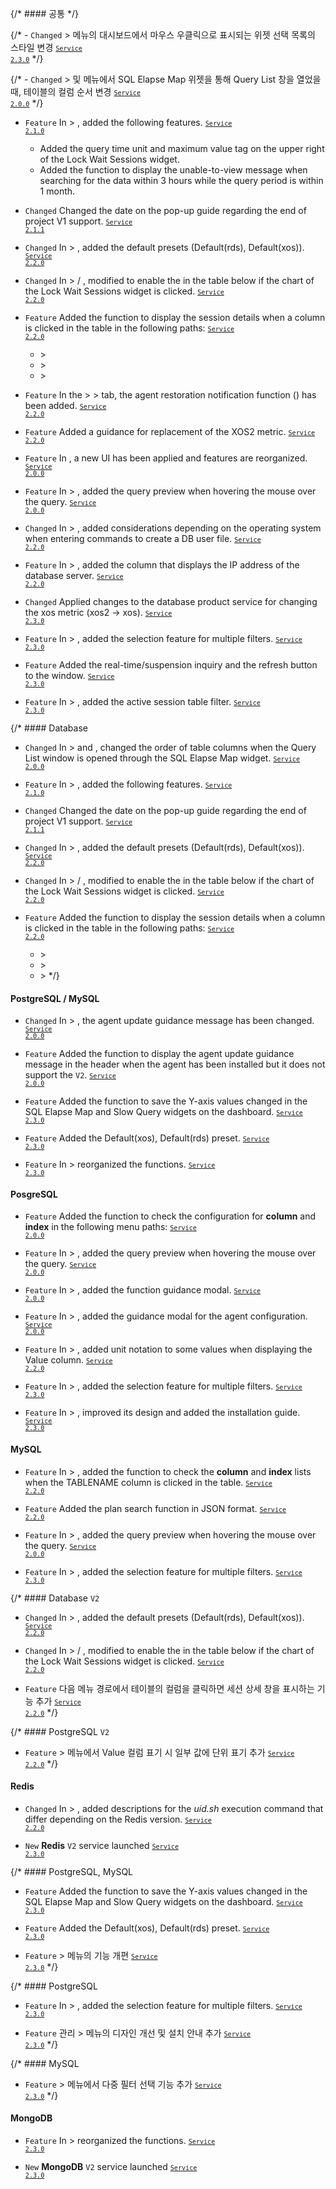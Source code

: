{/* #### 공통​ */}

{/* - <code class="Changed">Changed</code> <Cmdname sid="side_dashboard" className="uitext" /> &gt; <Cmdname sid="side_multiInstance" className="uitext" /> 메뉴의 대시보드에서 마우스 우클릭으로 표시되는 위젯 선택 목록의 스타일 변경 <code class='changelog-service'><a href="../release-notes/service/service-2_3_x"><code class='changelog-service'>Service 2.3.0​</code></a></code> */}

{/* - <code class="Changed">Changed</code> <Cmdname sid="side_dashboard" className="uitext" /> &gt; <Cmdname sid="side_multiInstance" className="uitext" /> 및 <Cmdname sid="flexboard" className="uitext" /> 메뉴에서 <span class="uitext">SQL Elapse Map</span> 위젯을 통해 <span class="uitext">Query List</span> 창을 열었을 때, 테이블의 컬럼 순서 변경 <code class='changelog-service'><a href="../release-notes/service/service-2_0_x"><code class='changelog-service'>Service 2.0.0​</code></a></code> */}

- <code class="Feature">Feature</code> In <Cmdname sid="side_analysis" className="uitext" /> &gt; <Cmdname sid="side_dbLockTree" className="uitext" />, added the following features. <code class='changelog-service'><a href="../release-notes/service/service-2_1_x"><code class='changelog-service'>Service 2.1.0​</code></a></code>

  - Added the query time unit and maximum value tag on the upper right of the <span class="uitext">Lock Wait Sessions</span> widget.
  - Added the function to display the unable-to-view message when searching for the data within 3 hours while the query period is within 1 month.

- <code class="Changed">Changed</code> Changed the date on the pop-up guide regarding the end of project V1 support. <code class='changelog-service'><a href="../release-notes/service/service-2_1_x"><code class='changelog-service'>Service 2.1.1​</code></a></code>

- <code class="Changed">Changed</code> In <Cmdname sid="side_dashboard" className="uitext" /> &gt; <Cmdname sid="side_dbMonitoring" className="uitext" />, added the default presets (<span class="uitext">Default(rds)</span>, <span class="uitext">Default(xos)</span>). <code class='changelog-service'><a href="../release-notes/service/service-2_2_x"><code class='changelog-service'>Service 2.2.0​</code></a></code>

- <code class="Changed">Changed</code> In <Cmdname sid="side_dashboard" className="uitext" /> &gt; <Cmdname sid="side_dbMonitoring" className="uitext" /> / <Cmdname sid="side_multiInstance" className="uitext" />, modified to enable the <Cmdname sid="side_dbLockTree" className="uitext" /> in the table below if the chart of the <span class="uitext">Lock Wait Sessions</span> widget is clicked. <code class='changelog-service'><a href="../release-notes/service/service-2_2_x"><code class='changelog-service'>Service 2.2.0​</code></a></code>

- <code class="Feature">Feature</code> Added the function to display the session details when a column is clicked in the <Cmdname sid="side_dbLockTree" className="uitext" /> table in the following paths: <code class='changelog-service'><a href="../release-notes/service/service-2_2_x"><code class='changelog-service'>Service 2.2.0​</code></a></code>

  - <Cmdname sid="dashboard" className="uitext" /> &gt; <Cmdname sid="instance_monitoring" className="uitext" />
  - <Cmdname sid="dashboard" className="uitext" /> &gt; <Cmdname sid="multi_instance_monitoring" className="uitext" />
  - <Cmdname sid="analysis" className="uitext" /> &gt; <Cmdname sid="lock_tree" className="uitext" />

- <code class="Feature">Feature</code> In the <Cmdname sid="side_event" className="uitext" /> &gt; <Cmdname sid="side_eventSetting" className="uitext" /> &gt; <Cmdname sid="side_sectionDatabase" className="uitext" /> tab, the agent restoration notification function (<Cmdname sid="resolved_event_notification" className="uitext" />) has been added. <code class='changelog-service'><a href="../release-notes/service/service-2_2_x"><code class='changelog-service'>Service 2.2.0​</code></a></code>

- <code class="Feature">Feature</code> Added a guidance for replacement of the XOS2 metric. <code class='changelog-service'><a href="../release-notes/service/service-2_2_x"><code class='changelog-service'>Service 2.2.0​</code></a></code>

- <code class="Feature">Feature</code> <span class="uitext"></span> In <Cmdname sid="side_agentUpdate" className="uitext" />, a new UI has been applied and features are reorganized. <code class='changelog-service'><a href="../release-notes/service/service-2_0_x"><code class='changelog-service'>Service 2.0.0​</code></a></code>

- <code class="Feature">Feature</code> In <Cmdname sid="side_reportStat" className="uitext" /> &gt; <Cmdname sid="side_dbSqlStat" className="uitext" />, added the query preview when hovering the mouse over the query. <code class='changelog-service'><a href="../release-notes/service/service-2_0_x"><code class='changelog-service'>Service 2.0.0​</code></a></code>

- <code class="Changed">Changed</code> In <Cmdname sid="side_management" className="uitext" /> &gt; <Cmdname sid="agentInstall" className="uitext" />, added considerations depending on the operating system when entering commands to create a DB user file. <code class='changelog-service'><a href="../release-notes/service/service-2_2_x"><code class='changelog-service'>Service 2.2.0​</code></a></code>

- <code class="Feature">Feature</code> In <Cmdname sid="side_management" className="uitext" /> &gt; <Cmdname sid="agent_list" className="uitext" />, added the <Cmdname sid="db_ip" className="uitext" /> column that displays the IP address of the database server. <code class='changelog-service'><a href="../release-notes/service/service-2_2_x"><code class='changelog-service'>Service 2.2.0​</code></a></code>

- <code class="Changed">Changed</code> Applied changes to the database product service for changing the xos metric (xos2 → xos). <code class='changelog-service'><a href="../release-notes/service/service-2_3_x"><code class='changelog-service'>Service 2.3.0​</code></a></code>

- <code class="Feature">Feature</code> In <Cmdname sid="side_reportStat" className="uitext" /> &gt; <Cmdname sid="side_dbSqlStat" className="uitext" />, added the selection feature for multiple filters. <code class='changelog-service'><a href="../release-notes/service/service-2_3_x"><code class='changelog-service'>Service 2.3.0​</code></a></code>

- <code class="Feature">Feature</code> Added the real-time/suspension inquiry and the refresh button to the <Cmdname sid="session_detail" className="uitext" /> window. <code class='changelog-service'><a href="../release-notes/service/service-2_3_x"><code class='changelog-service'>Service 2.3.0​</code></a></code>

- <code class="Feature">Feature</code> In <Cmdname sid="side_dashboard" className="uitext" /> &gt; <Cmdname sid="flexboard" className="uitext" />, added the active session table filter. <code class='changelog-service'><a href="../release-notes/service/service-2_3_x"><code class='changelog-service'>Service 2.3.0​</code></a></code>

{/* #### Database

- <code class="Changed">Changed</code> In <Cmdname sid="side_dashboard" className="uitext" /> &gt; <Cmdname sid="side_multiInstance" className="uitext" /> and <Cmdname sid="flexboard" className="uitext" />, changed the order of table columns when the <span class="uitext">Query List</span> window is opened through the <span class="uitext">SQL Elapse Map</span> widget. <code class='changelog-service'><a href="../release-notes/service/service-2_0_x"><code class='changelog-service'>Service 2.0.0​</code></a></code>

- <code class="Feature">Feature</code> In <Cmdname sid="side_analysis" className="uitext" /> &gt; <Cmdname sid="side_dbLockTree" className="uitext" />, added the following features. <code class='changelog-service'><a href="../release-notes/service/service-2_1_x"><code class='changelog-service'>Service 2.1.0​</code></a></code>

- <code class="Changed">Changed</code> Changed the date on the pop-up guide regarding the end of project V1 support. <code class='changelog-service'><a href="../release-notes/service/service-2_1_x"><code class='changelog-service'>Service 2.1.1​</code></a></code>

- <code class="Changed">Changed</code> In <Cmdname sid="side_dashboard" className="uitext" /> &gt; <Cmdname sid="side_dbMonitoring" className="uitext" />, added the default presets (<span class="uitext">Default(rds)</span>, <span class="uitext">Default(xos)</span>). <code class='changelog-service'><a href="../release-notes/service/service-2_2_x"><code class='changelog-service'>Service 2.2.0​</code></a></code>

- <code class="Changed">Changed</code> In <Cmdname sid="side_dashboard" className="uitext" /> &gt; <Cmdname sid="side_dbMonitoring" className="uitext" /> / <Cmdname sid="side_multiInstance" className="uitext" />, modified to enable the <Cmdname sid="side_dbLockTree" className="uitext" /> in the table below if the chart of the <span class="uitext">Lock Wait Sessions</span> widget is clicked. <code class='changelog-service'><a href="../release-notes/service/service-2_2_x"><code class='changelog-service'>Service 2.2.0​</code></a></code>

- <code class="Feature">Feature</code> Added the function to display the session details when a column is clicked in the <Cmdname sid="side_dbLockTree" className="uitext" /> table in the following paths: <code class='changelog-service'><a href="../release-notes/service/service-2_2_x"><code class='changelog-service'>Service 2.2.0​</code></a></code>

  - <Cmdname sid="dashboard" className="uitext" /> &gt; <Cmdname sid="instance_monitoring" className="uitext" />
  - <Cmdname sid="dashboard" className="uitext" /> &gt; <Cmdname sid="multi_instance_monitoring" className="uitext" />
  - <Cmdname sid="analysis" className="uitext" /> &gt; <Cmdname sid="lock_tree" className="uitext" /> */}

#### PostgreSQL / MySQL​

- <code class="Changed">Changed</code> In <Cmdname sid="side_dashboard" className="uitext" /> &gt; <Cmdname sid="side_instanceList" className="uitext" />, the agent update guidance message has been changed. <code class='changelog-service'><a href="../release-notes/service/service-2_0_x"><code class='changelog-service'>Service 2.0.0​</code></a></code>

- <code class="Feature">Feature</code> Added the function to display the agent update guidance message in the header when the agent has been installed but it does not support the <code class="my">V2</code>. <code class='changelog-service'><a href="../release-notes/service/service-2_0_x"><code class='changelog-service'>Service 2.0.0​</code></a></code>

- <code class="Feature">Feature</code> Added the function to save the Y-axis values changed in the <span class="uitext">SQL Elapse Map</span> and <span class="uitext">Slow Query</span> widgets on the dashboard. <code class='changelog-service'><a href="../release-notes/service/service-2_3_x"><code class='changelog-service'>Service 2.3.0​</code></a></code>

- <code class="Feature">Feature</code> Added the <span class="uitext">Default(xos)</span>, <span class="uitext">Default(rds)</span> preset. <code class='changelog-service'><a href="../release-notes/service/service-2_3_x"><code class='changelog-service'>Service 2.3.0​</code></a></code>

- <code class="Feature">Feature</code> In <Cmdname sid="side_dashboard" className="uitext" /> &gt; <Cmdname sid="side_multiInstance" className="uitext" /> reorganized the functions. <code class='changelog-service'><a href="../release-notes/service/service-2_3_x"><code class='changelog-service'>Service 2.3.0​</code></a></code>

#### PosgreSQL

- <code class="Feature">Feature</code> Added the function to check the configuration for <b>column</b> and <b>index</b> in the following menu paths: <code class='changelog-service'><a href="../release-notes/service/service-2_0_x"><code class='changelog-service'>Service 2.0.0​</code></a></code>

- <code class="Feature">Feature</code> In <Cmdname sid="side_reportStat" className="uitext" /> &gt; <Cmdname sid="side_pgStat" className="uitext" />, added the query preview when hovering the mouse over the query. <code class='changelog-service'><a href="../release-notes/service/service-2_0_x"><code class='changelog-service'>Service 2.0.0​</code></a></code>

- <code class="Feature">Feature</code> In <Cmdname sid="side_analysis" className="uitext" /> &gt; <Cmdname sid="side_dbWaitAnalysis" className="uitext" />, added the function guidance modal. <code class='changelog-service'><a href="../release-notes/service/service-2_0_x"><code class='changelog-service'>Service 2.0.0​</code></a></code>

- <code class="Feature">Feature</code> In <Cmdname sid="side_analysis" className="uitext" /> &gt; <Cmdname sid="side_dbWaitAnalysis" className="uitext" />, added the guidance modal for the agent configuration. <code class='changelog-service'><a href="../release-notes/service/service-2_0_x"><code class='changelog-service'>Service 2.0.0​</code></a></code>

- <code class="Feature">Feature</code> In <Cmdname sid="side_analysis" className="uitext" /> &gt; <Cmdname sid="side_dbParameter" className="uitext" />, added unit notation to some values when displaying the <span class="uitext">Value</span> column. <code class='changelog-service'><a href="../release-notes/service/service-2_2_x"><code class='changelog-service'>Service 2.2.0​</code></a></code>

- <code class="Feature">Feature</code> In <Cmdname sid="side_reportStat" className="uitext" /> &gt; <Cmdname sid="side_pgStat" className="uitext" />, added the selection feature for multiple filters. <code class='changelog-service'><a href="../release-notes/service/service-2_3_x"><code class='changelog-service'>Service 2.3.0​</code></a></code>

- <code class="Feature">Feature</code> In <Cmdname sid="side_management" className="uitext" /> &gt; <Cmdname sid="agentInstall" className="uitext" />, improved its design and added the installation guide. <code class='changelog-service'><a href="../release-notes/service/service-2_3_x"><code class='changelog-service'>Service 2.3.0​</code></a></code>

#### MySQL

- <code class="Feature">Feature</code> In <Cmdname sid="side_reportStat" className="uitext" /> &gt; <Cmdname sid="side_dbSize" className="uitext" />, added the function to check the <b>column</b> and <b>index</b> lists when the <span class="uitext">TABLENAME</span> column is clicked in the <Cmdname sid="TTL06572" className="uitext" /> table. <code class='changelog-service'><a href="../release-notes/service/service-2_2_x"><code class='changelog-service'>Service 2.2.0​</code></a></code>

- <code class="Feature">Feature</code> Added the plan search function in JSON format. <code class='changelog-service'><a href="../release-notes/service/service-2_2_x"><code class='changelog-service'>Service 2.2.0​</code></a></code>

- <code class="Feature">Feature</code> In <Cmdname sid="side_reportStat" className="uitext" /> &gt; <Cmdname sid="side_mysqlStat" className="uitext" />, added the query preview when hovering the mouse over the query. <code class='changelog-service'><a href="../release-notes/service/service-2_0_x"><code class='changelog-service'>Service 2.0.0​</code></a></code>

- <code class="Feature">Feature</code> In <Cmdname sid="side_reportStat" className="uitext" /> &gt; <Cmdname sid="side_mysqlStat" className="uitext" />, added the selection feature for multiple filters. <code class='changelog-service'><a href="../release-notes/service/service-2_3_x"><code class='changelog-service'>Service 2.3.0​</code></a></code>

{/* #### Database <code class="my">V2</code>

- <code class="Changed">Changed</code> In <Cmdname sid="side_dashboard" className="uitext" /> &gt; <Cmdname sid="side_dbMonitoring" className="uitext" />, added the default presets (<span class="uitext">Default(rds)</span>, <span class="uitext">Default(xos)</span>). <code class='changelog-service'><a href="../release-notes/service/service-2_2_x"><code class='changelog-service'>Service 2.2.0​</code></a></code>

- <code class="Changed">Changed</code> In <Cmdname sid="side_dashboard" className="uitext" /> &gt; <Cmdname sid="side_dbMonitoring" className="uitext" /> / <Cmdname sid="side_multiInstance" className="uitext" />, modified to enable the <Cmdname sid="side_dbLockTree" className="uitext" /> in the table below if the chart of the <span class="uitext">Lock Wait Sessions</span> widget is clicked. <code class='changelog-service'><a href="../release-notes/service/service-2_2_x"><code class='changelog-service'>Service 2.2.0​</code></a></code>

- <code class="Feature">Feature</code> 다음 메뉴 경로에서 <Cmdname sid="side_dbLockTree" className="uitext" /> 테이블의 컬럼을 클릭하면 세션 상세 창을 표시하는 기능 추가 <code class='changelog-service'><a href="../release-notes/service/service-2_2_x"><code class='changelog-service'>Service 2.2.0​</code></a></code> */}

{/* #### PostgreSQL <code class="my">V2</code>

- <code class="Feature">Feature</code> <Cmdname sid="side_analysis" className="uitext" /> &gt; <Cmdname sid="side_dbParameter" className="uitext" /> 메뉴에서 <span class="uitext">Value</span> 컬럼 표기 시 일부 값에 단위 표기 추가 <code class='changelog-service'><a href="../release-notes/service/service-2_2_x"><code class='changelog-service'>Service 2.2.0​</code></a></code> */}

#### Redis​

- <code class="Changed">Changed</code> In <Cmdname sid="side_management" className="uitext" /> &gt; <Cmdname sid="agentInstall" className="uitext" />, added descriptions for the <em>uid.sh</em> execution command that differ depending on the Redis version. <code class='changelog-service'><a href="../release-notes/service/service-2_2_x"><code class='changelog-service'>Service 2.2.0​</code></a></code>

- <code class="New">New</code> **Redis** <code class="my">V2</code> service launched <code class='changelog-service'><a href="../release-notes/service/service-2_3_x"><code class='changelog-service'>Service 2.3.0​</code></a></code>

{/* #### PostgreSQL, MySQL​

- <code class="Feature">Feature</code> Added the function to save the Y-axis values changed in the <span class="uitext">SQL Elapse Map</span> and <span class="uitext">Slow Query</span> widgets on the dashboard. <code class='changelog-service'><a href="../release-notes/service/service-2_3_x"><code class='changelog-service'>Service 2.3.0​</code></a></code>

- <code class="Feature">Feature</code> Added the <span class="uitext">Default(xos)</span>, <span class="uitext">Default(rds)</span> preset. <code class='changelog-service'><a href="../release-notes/service/service-2_3_x"><code class='changelog-service'>Service 2.3.0​</code></a></code>

- <code class="Feature">Feature</code> <Cmdname sid="side_dashboard" className="uitext" /> &gt; <Cmdname sid="side_multiInstance" className="uitext" /> 메뉴의 기능 개편 <code class='changelog-service'><a href="../release-notes/service/service-2_3_x"><code class='changelog-service'>Service 2.3.0​</code></a></code> */}

{/* #### PostgreSQL​

- <code class="Feature">Feature</code> In <Cmdname sid="side_reportStat" className="uitext" /> &gt; <Cmdname sid="side_pgStat" className="uitext" />, added the selection feature for multiple filters. <code class='changelog-service'><a href="../release-notes/service/service-2_3_x"><code class='changelog-service'>Service 2.3.0​</code></a></code>

- <code class="Feature">Feature</code> <span class="uitext">관리</span> &gt; <Cmdname sid="agentInstall" className="uitext" /> 메뉴의 디자인 개선 및 설치 안내 추가 <code class='changelog-service'><a href="../release-notes/service/service-2_3_x"><code class='changelog-service'>Service 2.3.0​</code></a></code> */}

{/* #### MySQL​

- <code class="Feature">Feature</code> <Cmdname sid="side_reportStat" className="uitext" /> &gt; <Cmdname sid="side_mysqlStat" className="uitext" /> 메뉴에서 다중 필터 선택 기능 추가 <code class='changelog-service'><a href="../release-notes/service/service-2_3_x"><code class='changelog-service'>Service 2.3.0​</code></a></code> */}

#### MongoDB​

- <code class="Feature">Feature</code> In <Cmdname sid="side_reportStat" className="uitext" /> &gt; <Cmdname sid="side_dbSize" className="uitext" /> reorganized the functions. <code class='changelog-service'><a href="../release-notes/service/service-2_3_x"><code class='changelog-service'>Service 2.3.0​</code></a></code>

- <code class="New">New</code> **MongoDB** <code class="my">V2</code> service launched <code class='changelog-service'><a href="../release-notes/service/service-2_3_x"><code class='changelog-service'>Service 2.3.0​</code></a></code>
